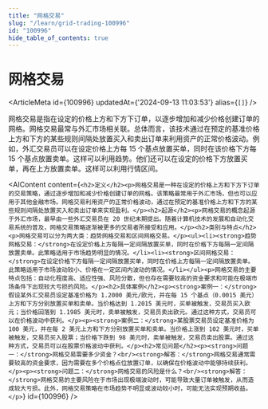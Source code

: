 ```yaml
---
title: "网格交易"
slug: "/learn/grid-trading-100996"
id: "100996"
hide_table_of_contents: true
---
```



# 网格交易

<ArticleMeta id={100996} updatedAt={'2024-09-13 11:03:53'} alias={`[]`} />
<div className='border-solid border-b border-t-0 my-4 border-[var(--ifm-color-gray-300)]' />

网格交易是指在设定的价格上方和下方下订单，以逐步增加和减少价格创建订单的网格。网格交易最常与外汇市场相关联。总体而言，该技术通过在预定的基准价格上方和下方的某些规则间隔处放置买入和卖出订单来利用资产的正常价格波动。例如，外汇交易员可以在设定价格上方每 15 个基点放置买单，同时在该价格下方每 15 个基点放置卖单。这样可以利用趋势。他们还可以在设定的价格下方放置买单，再在上方放置卖单。这样可以利用行情区间。

<AIContent content={`<h2>定义</h2><p>网格交易是一种在设定的价格上方和下方下订单的交易策略，通过逐步增加和减少价格创建订单的网格。该策略最常用于外汇市场，但也可以应用于其他金融市场。网格交易利用资产的正常价格波动，通过在预定的基准价格上方和下方的某些规则间隔处放置买入和卖出订单来实现盈利。</p><h2>起源</h2><p>网格交易的概念起源于外汇市场，最早由一些外汇交易员在 20 世纪末期提出。随着计算机技术的发展和自动化交易系统的普及，网格交易策略逐渐被更多的交易者所接受和应用。</p><h2>类别与特点</h2><p>网格交易可以分为两大类：趋势网格交易和区间网格交易。</p><ul><li><strong>趋势网格交易：</strong>在设定价格上方每隔一定间隔放置买单，同时在价格下方每隔一定间隔放置卖单。此策略适用于市场趋势明显的情况。</li><li><strong>区间网格交易：</strong>在设定价格下方每隔一定间隔放置买单，同时在价格上方每隔一定间隔放置卖单。此策略适用于市场波动较小、价格在一定区间内波动的情况。</li></ul><p>网格交易的主要特点包括：自动化程度高、适应性强、风险分散，但也存在需要较高的资金要求和可能在极端市场条件下出现较大亏损的风险。</p><h2>具体案例</h2><p><strong>案例一：</strong>假设某外汇交易员设定基准价格为 1.2000 美元/欧元，并在每 15 个基点（0.0015 美元）上方和下方分别放置买单和卖单。当价格达到 1.2015 美元时，买单被触发，交易员买入欧元；当价格回落到 1.1985 美元时，卖单被触发，交易员卖出欧元。通过这种方式，交易员可以在价格波动中获利。</p><p><strong>案例二：</strong>某股票交易员设定基准价格为 100 美元，并在每 2 美元上方和下方分别放置买单和卖单。当价格上涨到 102 美元时，买单被触发，交易员买入股票；当价格下跌到 98 美元时，卖单被触发，交易员卖出股票。通过这种方式，交易员可以在股票价格波动中获利。</p><h2>常见问题</h2><p><strong>问题一：</strong>网格交易需要多少资金？<br/><strong>解答：</strong>网格交易通常需要较高的资金要求，因为需要在多个价格点位放置订单，以确保在价格波动中能够持续获利。</p><p><strong>问题二：</strong>网格交易的风险是什么？<br/><strong>解答：</strong>网格交易的主要风险在于市场出现极端波动时，可能导致大量订单被触发，从而造成较大亏损。此外，网格交易策略在市场趋势不明显或波动较小时，可能无法实现预期收益。</p>`} id={100996} />
